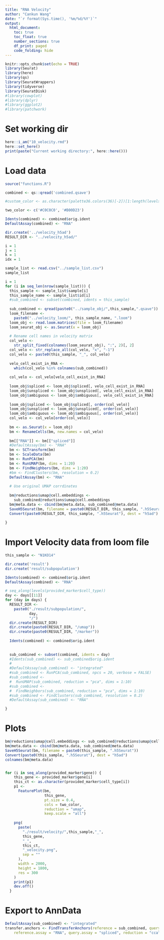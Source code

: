 ```yaml
---
title: "RNA Velocity"
author: "Cankun Wang"
date: "`r format(Sys.time(), '%m/%d/%Y')`"
output: 
  html_document:
    toc: true
    toc_float: true
    number_sections: true
    df_print: paged
    code_folding: hide
---
```


```r
knitr::opts_chunk$set(echo = TRUE)
library(Seurat)
library(here)
library(qs)
library(SeuratWrappers)
library(tidyverse)
library(SeuratDisk)
#library(cowplot)
#library(dplyr)
#library(ggplot2)
#library(patchwork)
```


# Set working dir

```r
here::i_am("10_velocity.rmd")
here::set_here()
print(paste("Current working directory:", here::here()))

```

# Load data

```r
source("functions.R")

combined <- qs::qread('combined.qsave')

#custom_color <- as.character(palette36.colors(36)[-2])[1:length(levels(Idents(combined)))]

two_color <- c('#C0C0C0', '#B00D23')

Idents(combined) <- combined$orig.ident
DefaultAssay(combined) <- "RNA"

dir.create('../velocity_h5ad')
RESULT_DIR <- "../velocity_h5ad/"

i = 1
j = 1
k = 1
idx = 1

sample_list <- read.csv("../sample_list.csv")
sample_list
```



```r
i = 1
for (i in seq_len(nrow(sample_list))) {
  this_sample <- sample_list$sample[i]
  this_sample_name <- sample_list$id[i]
  #sub_combined <- subset(combined, idents = this_sample)
  
  sub_combined <- qread(paste0("../sample_obj/",this_sample,".qsave"))
  loom_filename <-
    paste0("../velocity_loom/", this_sample_name, ".loom")
  loom_obj <- read.loom.matrices(file = loom_filename)
  loom_seurat_obj <- as.Seurat(x = loom_obj)
  
  # Rename cell names in velocity matrix
  col_velo <-
    str_split_fixed(colnames(loom_seurat_obj), ":", 2)[, 2]
  col_velo <- str_replace_all(col_velo, "x", "-1")
  col_velo <- paste0(this_sample, "_", col_velo)
  
  velo_cell_exist_in_RNA <-
    which(col_velo %in% colnames(sub_combined))
  
  col_velo <- col_velo[velo_cell_exist_in_RNA]
  
  loom_obj$spliced <- loom_obj$spliced[, velo_cell_exist_in_RNA]
  loom_obj$unspliced <- loom_obj$unspliced[, velo_cell_exist_in_RNA]
  loom_obj$ambiguous <- loom_obj$ambiguous[, velo_cell_exist_in_RNA]
  
  loom_obj$spliced <- loom_obj$spliced[, order(col_velo)]
  loom_obj$unspliced <- loom_obj$unspliced[, order(col_velo)]
  loom_obj$ambiguous <- loom_obj$ambiguous[, order(col_velo)]
  col_velo <- col_velo[order(col_velo)]
  
  bm <- as.Seurat(x = loom_obj)
  bm <- RenameCells(bm, new.names = col_velo)
  
  bm[["RNA"]] <- bm[["spliced"]]
  #DefaultAssay(bm) <- "RNA"
  bm <- SCTransform(bm)
  bm <- ScaleData(bm)
  bm <- RunPCA(bm)
  bm <- RunUMAP(bm, dims = 1:20)
  bm <- FindNeighbors(bm, dims = 1:20)
  #bm <- FindClusters(bm, resolution = 0.2)
  DefaultAssay(bm) <- "RNA"
  
  # Use original UMAP corrdinates
  
  bm@reductions$umap@cell.embeddings <-
    sub_combined@reductions$umap@cell.embeddings
  bm@meta.data <- cbind(bm@meta.data, sub_combined@meta.data)
  SaveH5Seurat(bm, filename = paste0(RESULT_DIR, this_sample, ".h5Seurat"))
  Convert(paste0(RESULT_DIR, this_sample, ".h5Seurat"), dest = "h5ad")
  
}


```


# Import Velocity data from loom file

```r
this_sample <- "N1KO14"


```

```r
dir.create('result')
dir.create('result/subpopulation')

Idents(combined) <- combined$orig.ident
DefaultAssay(combined) <- "RNA"

# seq_along(levels(provided_marker$cell_type))
day <- days[[11]]
for (day in days) {
  RESULT_DIR <-
    paste0("./result/subpopulation/",
           day,
           "/")
  dir.create(RESULT_DIR)
  dir.create(paste0(RESULT_DIR, "/umap"))
  dir.create(paste0(RESULT_DIR, "/marker"))
  
  Idents(combined) <- combined$orig.ident
  
  
  sub_combined <- subset(combined, idents = day)
  #Idents(sub_combined) <- sub_combined$orig.ident
  #
  #DefaultAssay(sub_combined) <- "integrated"
  #sub_combined <- RunPCA(sub_combined, npcs = 20, verbose = FALSE)
  #sub_combined <-
  #  RunUMAP(sub_combined, reduction = "pca", dims = 1:10)
  #sub_combined <-
  #  FindNeighbors(sub_combined, reduction = "pca", dims = 1:10)
  #sub_combined <- FindClusters(sub_combined, resolution = 0.2)
  #DefaultAssay(sub_combined) <- "RNA"

}
```



# Plots

```r


bm@reductions$umap@cell.embeddings <- sub_combined@reductions$umap@cell.embeddings
bm@meta.data <- cbind(bm@meta.data, sub_combined@meta.data)
SaveH5Seurat(bm, filename = paste0(this_sample, ".h5Seurat"))
Convert(paste0(this_sample, ".h5Seurat"), dest = "h5ad")
colnames(bm@meta.data)


for (i in seq_along(provided_marker$gene)) {
    this_gene <- provided_marker$gene[i]
    this_ct <- as.character(provided_marker$cell_type[i])
    p1 <-
      FeaturePlot(bm,
                  this_gene,
                  pt.size = 0.4,
                  cols = two_color,
                  reduction = "umap",
                  keep.scale = "all")
    
    png(
      paste(
        "./result/velocity/",this_sample,"_",
        this_gene,
        "_",
        this_ct,
        "_velocity.png",
        sep = ""
      ),
      width = 2000,
      height = 1800,
      res = 300
    )
    print(p1)
    dev.off()
  }

```

# Export to AnnData


```r
DefaultAssay(sub_combined) <- "integrated"
transfer.anchors <- FindTransferAnchors(reference = sub_combined, query = bm, features = VariableFeatures(object = sub_combined),
    reference.assay = "RNA", query.assay = "spliced", reduction = "cca")

```





